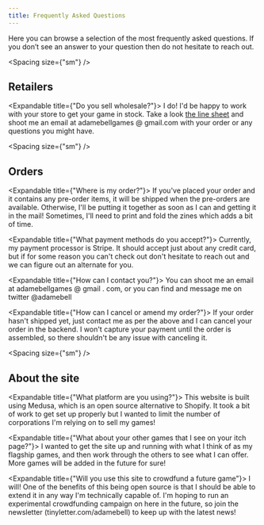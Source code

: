 ```yaml
---
title: Frequently Asked Questions
---
```


Here you can browse a selection of the most frequently asked questions.
If you don’t see an answer to your question then do not hesitate to
reach out.

<Spacing size={"sm"} />

## Retailers

<Expandable title={"Do you sell wholesale?"}>
  I do! I'd be happy to work with your store to get your game in stock. Take a look [the line sheet](https://raw.githubusercontent.com/adamebell/gatsby-starter-medusa/main/src/images/linesheet.png) and shoot me an email at adamebellgames @ gmail.com with your order or any questions you might have.
</Expandable>


<Spacing size={"sm"} />

## Orders

<Spacing size="sm" />

<Expandable title={"Where is my order?"}>
  If you've placed your order and it contains any pre-order items, it will be shipped when the pre-orders are available. Otherwise, I'll be putting it together as soon as I can and getting it in the mail! Sometimes, I'll need to print and fold the zines which adds a bit of time.
</Expandable>

<Expandable title={"What payment methods do you accept?"}>
  Currently, my payment processor is Stripe. It should accept just about any credit card, but if for some reason you can't check out don't hesitate to reach out and we can figure out an alternate for you.
</Expandable>

<Expandable title={"How can I contact you?"}>
  You can shoot me an email at adamebellgames @ gmail . com, or you can find and message me on twitter @adamebell
</Expandable>

<Expandable title={"How can I cancel or amend my order?"}>
  If your order hasn't shipped yet, just contact me as per the above and I can cancel your order in the backend. I won't capture your payment until the order is assembled, so there shouldn't be any issue with canceling it.
</Expandable>

<Spacing size={"sm"} />

## About the site

<Spacing size="sm" />

<Expandable title={"What platform are you using?"}>
  This website is built using Medusa, which is an open source alternative to Shopify. It took a bit of work to get set up properly but I wanted to limit the number of corporations I'm relying on to sell my games!
</Expandable>

<Expandable title={"What about your other games that I see on your itch page?"}>
  I wanted to get the site up and running with what I think of as my flagship games, and then work through the others to see what I can offer. More games will be added in the future for sure!
</Expandable>

<Expandable title={"Will you use this site to crowdfund a future game"}>
  I will! One of the benefits of this being open source is that I should be able to extend it in any way I'm technically capable of. I'm hoping to run an experimental crowdfunding campaign on here in the future, so join the newsletter (tinyletter.com/adamebell) to keep up with the latest news!
</Expandable>
